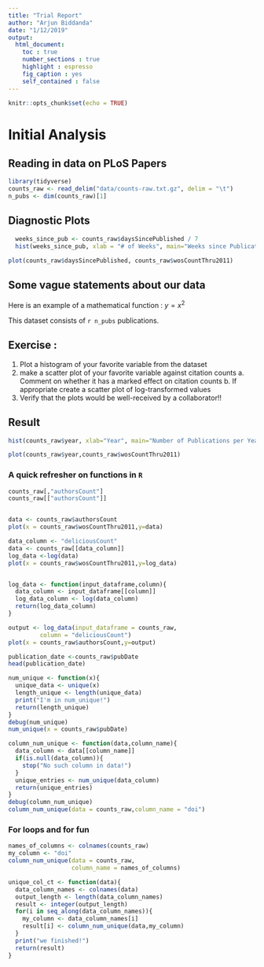 ```yaml
---
title: "Trial Report"
author: "Arjun Biddanda"
date: "1/12/2019"
output: 
  html_document:
    toc : true
    number_sections : true
    highlight : espresso
    fig_caption : yes
    self_contained : false
---
```


```r
knitr::opts_chunk$set(echo = TRUE)
```

# Initial Analysis

## Reading in data on PLoS Papers

```r
library(tidyverse)
counts_raw <- read_delim("data/counts-raw.txt.gz", delim = "\t")
n_pubs <- dim(counts_raw)[1]
```

## Diagnostic Plots

```r
  weeks_since_pub <- counts_raw$daysSincePublished / 7
  hist(weeks_since_pub, xlab = "# of Weeks", main="Weeks since Publication")
```

```r
plot(counts_raw$daysSincePublished, counts_raw$wosCountThru2011)
```

## Some vague statements about our data

Here is an example of a mathematical function : $y = x^2$

This dataset consists of `r n_pubs` publications.

## Exercise : 

  1. Plot a histogram of your favorite variable from the dataset
  2. make a scatter plot of your favorite variable against citation counts
    a. Comment on whether it has a marked effect on citation counts
    b. If appropriate create a scatter plot of log-transformed values
  3. Verify that the plots would be well-received by a collaborator!!

## Result

```r
hist(counts_raw$year, xlab="Year", main="Number of Publications per Year")
```


```r
plot(counts_raw$year,counts_raw$wosCountThru2011)
```


### A quick refresher on functions in `R`


```r


counts_raw[,"authorsCount"]
counts_raw[["authorsCount"]]


data <- counts_raw$authorsCount
plot(x = counts_raw$wosCountThru2011,y=data)

data_column <- "deliciousCount"
data <- counts_raw[[data_column]]
log_data <-log(data)
plot(x = counts_raw$wosCountThru2011,y=log_data)



```


```r
log_data <- function(input_dataframe,column){
  data_column <- input_dataframe[[column]]
  log_data_column <- log(data_column)
  return(log_data_column)
}

output <- log_data(input_dataframe = counts_raw,
         column = "deliciousCount")
plot(x = counts_raw$authorsCount,y=output)
```

```r
publication_date <-counts_raw$pubDate
head(publication_date)

num_unique <- function(x){
  unique_data <- unique(x)
  length_unique <- length(unique_data)
  print("I'm in num_unique!")
  return(length_unique)
}
debug(num_unique)
num_unique(x = counts_raw$pubDate)
```

```r
column_num_unique <- function(data,column_name){
  data_column <- data[[column_name]]
  if(is.null(data_column)){
    stop("No such column in data!")
  }
  unique_entries <- num_unique(data_column)
  return(unique_entries)
}
debug(column_num_unique)
column_num_unique(data = counts_raw,column_name = "doi")

```

### For loops and for fun


```r
names_of_columns <- colnames(counts_raw)
my_column <- "doi"
column_num_unique(data = counts_raw,
                  column_name = names_of_columns)

unique_col_ct <- function(data){
  data_column_names <- colnames(data)
  output_length <- length(data_column_names)
  result <- integer(output_length)
  for(i in seq_along(data_column_names)){
    my_column <- data_column_names[i]
    result[i] <- column_num_unique(data,my_column)
  }
  print("we finished!")
  return(result)
}

```








